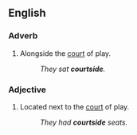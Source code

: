 ==English==
===Adverb===
{{en-adv|-}}
# {{sports}} Alongside the [[court]] of play.
#: ''They sat '''courtside'''.''

===Adjective===
{{en-adj|-}}
# {{sports}} Located next to the [[court]] of play.
#: ''They had '''courtside''' seats.''